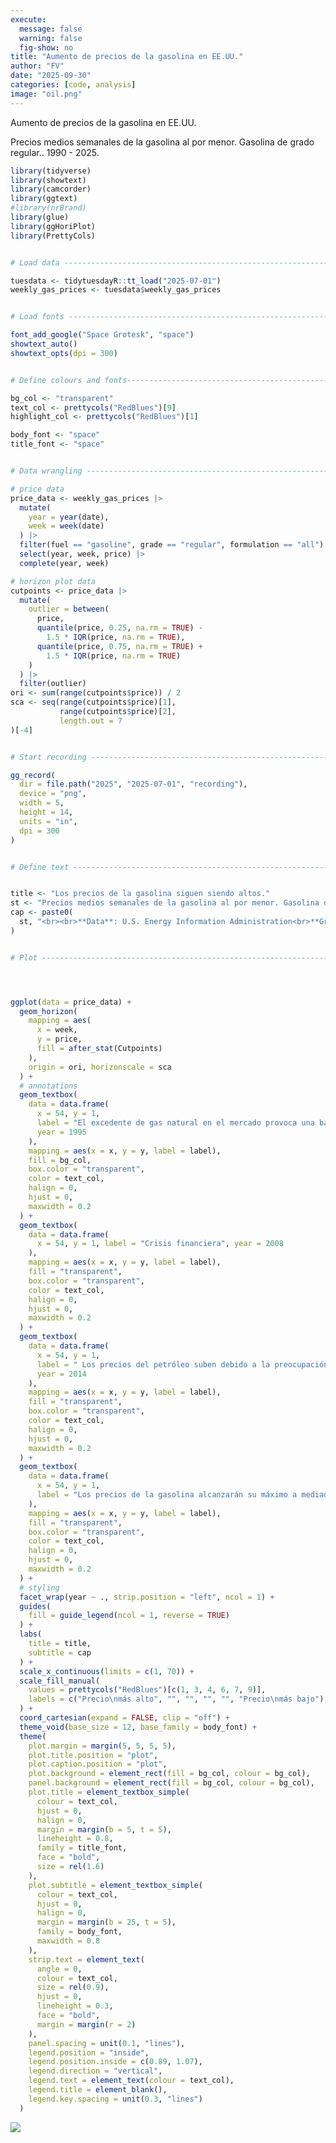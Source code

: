 ```yaml
---
execute:
  message: false
  warning: false
  fig-show: no
title: "Aumento de precios de la gasolina en EE.UU."
author: "FV"
date: "2025-09-30"
categories: [code, analysis]
image: "oil.png"
---
```



Aumento de precios de la gasolina en EE.UU.


Precios medios semanales de la gasolina al por menor. Gasolina de grado regular.. 1990 - 2025.


```r

library(tidyverse)
library(showtext)
library(camcorder)
library(ggtext)
#library(nrBrand)
library(glue)
library(ggHoriPlot)
library(PrettyCols)


# Load data ---------------------------------------------------------------

tuesdata <- tidytuesdayR::tt_load("2025-07-01")
weekly_gas_prices <- tuesdata$weekly_gas_prices


# Load fonts --------------------------------------------------------------

font_add_google("Space Grotesk", "space")
showtext_auto()
showtext_opts(dpi = 300)


# Define colours and fonts-------------------------------------------------

bg_col <- "transparent"
text_col <- prettycols("RedBlues")[9]
highlight_col <- prettycols("RedBlues")[1]

body_font <- "space"
title_font <- "space"


# Data wrangling ----------------------------------------------------------

# price data
price_data <- weekly_gas_prices |>
  mutate(
    year = year(date),
    week = week(date)
  ) |>
  filter(fuel == "gasoline", grade == "regular", formulation == "all") |>
  select(year, week, price) |>
  complete(year, week)

# horizon plot data
cutpoints <- price_data |>
  mutate(
    outlier = between(
      price,
      quantile(price, 0.25, na.rm = TRUE) -
        1.5 * IQR(price, na.rm = TRUE),
      quantile(price, 0.75, na.rm = TRUE) +
        1.5 * IQR(price, na.rm = TRUE)
    )
  ) |>
  filter(outlier)
ori <- sum(range(cutpoints$price)) / 2
sca <- seq(range(cutpoints$price)[1],
           range(cutpoints$price)[2],
           length.out = 7
)[-4]


# Start recording ---------------------------------------------------------

gg_record(
  dir = file.path("2025", "2025-07-01", "recording"),
  device = "png",
  width = 5,
  height = 14,
  units = "in",
  dpi = 300
)


# Define text -------------------------------------------------------------


title <- "Los precios de la gasolina siguen siendo altos."
st <- "Precios medios semanales de la gasolina al por menor. Gasolina de grado regular.. 1990 - 2025."
cap <- paste0(
  st, "<br><br>**Data**: U.S. Energy Information Administration<br>**Graphic**: ", "Programandoenr and Nikola"
)


# Plot --------------------------------------------------------------------




ggplot(data = price_data) +
  geom_horizon(
    mapping = aes(
      x = week,
      y = price,
      fill = after_stat(Cutpoints)
    ),
    origin = ori, horizonscale = sca
  ) +
  # annotations
  geom_textbox(
    data = data.frame(
      x = 54, y = 1,
      label = "El excedente de gas natural en el mercado provoca una bajada de los precios, lo que se conoce como «la burbuja del gas».*",
      year = 1995
    ),
    mapping = aes(x = x, y = y, label = label),
    fill = bg_col,
    box.color = "transparent",
    color = text_col,
    halign = 0,
    hjust = 0,
    maxwidth = 0.2
  ) +
  geom_textbox(
    data = data.frame(
      x = 54, y = 1, label = "Crisis financiera", year = 2008
    ),
    mapping = aes(x = x, y = y, label = label),
    fill = "transparent",
    box.color = "transparent",
    color = text_col,
    halign = 0,
    hjust = 0,
    maxwidth = 0.2
  ) +
  geom_textbox(
    data = data.frame(
      x = 54, y = 1,
      label = " Los precios del petróleo suben debido a la preocupación por el suministro tras el inicio de la *Primavera Árabe.*",
      year = 2014
    ),
    mapping = aes(x = x, y = y, label = label),
    fill = "transparent",
    box.color = "transparent",
    color = text_col,
    halign = 0,
    hjust = 0,
    maxwidth = 0.2
  ) +
  geom_textbox(
    data = data.frame(
      x = 54, y = 1,
      label = "Los precios de la gasolina alcanzarán su máximo a mediados de 2022", year = 2022
    ),
    mapping = aes(x = x, y = y, label = label),
    fill = "transparent",
    box.color = "transparent",
    color = text_col,
    halign = 0,
    hjust = 0,
    maxwidth = 0.2
  ) +
  # styling
  facet_wrap(year ~ ., strip.position = "left", ncol = 1) +
  guides(
    fill = guide_legend(ncol = 1, reverse = TRUE)
  ) +
  labs(
    title = title,
    subtitle = cap
  ) +
  scale_x_continuous(limits = c(1, 70)) +
  scale_fill_manual(
    values = prettycols("RedBlues")[c(1, 3, 4, 6, 7, 9)],
    labels = c("Precio\nmás alto", "", "", "", "", "Precio\nmás bajo"),
  ) +
  coord_cartesian(expand = FALSE, clip = "off") +
  theme_void(base_size = 12, base_family = body_font) +
  theme(
    plot.margin = margin(5, 5, 5, 5),
    plot.title.position = "plot",
    plot.caption.position = "plot",
    plot.background = element_rect(fill = bg_col, colour = bg_col),
    panel.background = element_rect(fill = bg_col, colour = bg_col),
    plot.title = element_textbox_simple(
      colour = text_col,
      hjust = 0,
      halign = 0,
      margin = margin(b = 5, t = 5),
      lineheight = 0.8,
      family = title_font,
      face = "bold",
      size = rel(1.6)
    ),
    plot.subtitle = element_textbox_simple(
      colour = text_col,
      hjust = 0,
      halign = 0,
      margin = margin(b = 25, t = 5),
      family = body_font,
      maxwidth = 0.8
    ),
    strip.text = element_text(
      angle = 0,
      colour = text_col,
      size = rel(0.9),
      hjust = 0,
      lineheight = 0.3,
      face = "bold",
      margin = margin(r = 2)
    ),
    panel.spacing = unit(0.1, "lines"),
    legend.position = "inside",
    legend.position.inside = c(0.89, 1.07),
    legend.direction = "vertical",
    legend.text = element_text(colour = text_col),
    legend.title = element_blank(),
    legend.key.spacing = unit(0.3, "lines")
  )

```

![](oil1.png)
